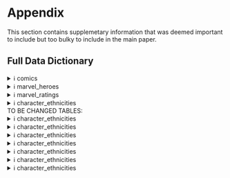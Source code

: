 # Appendix

This section contains supplemetary information that was deemed important to include but too bulky to include in the main paper.

## Full Data Dictionary
<div class="accordion">

  <details>
    <summary><span class="icon">ℹ</span> comics </summary>
    <p>This table contains information about the comics collected from Marvel.com, including title, release date, and a unique identifier to connect to other tables.</p>

    <table>
      <thead>
        <tr>
          <th>Variable</th>
          <th>Name</th>
          <th>Description</th>
        </tr>
      </thead>
      <tbody>
         <tr><td>comic_id</td><td>Comic ID</td><td>Unique identifier for each comic (primary key).</td></tr>
      <tr><td>series_id</td><td>Series ID</td><td>Foreign key to <code>comic_series</code> table, indicating which series the comic belongs to.</td></tr>
      <tr><td>comic_title</td><td>Title</td><td>Title of the comic issue.</td></tr>
      <tr><td>release_date</td><td>Release Date</td><td>Date the comic was released.</td></tr>
      <tr><td>page_count</td><td>Page Count</td><td>Total number of pages in the comic.</td></tr>
      <tr><td>rating</td><td>Rating</td><td>Comic rating (e.g., All Ages, Teen).</td></tr>
      <tr><td>price</td><td>Price</td><td>Retail price of the comic issue.</td></tr>
      <tr><td>description</td><td>Description</td><td>Textual summary of the comic’s content.</td></tr>
      <tr><td>threat_id</td><td>Threat ID</td><td>Foreign key to <code>threat_level</code>; derived from description keywords.</td></tr>
      <tr><td>used_in_movie</td><td>Used in Movie</td><td>Indicates if this comic was directly referenced or used in an MCU movie.</td></tr>
      <tr><td>movie_based</td><td>Movie-Based</td><td>Whether the comic itself is based on an MCU movie.</td></tr>
      <tr><td>mentor</td><td>Mentor Present</td><td>Boolean indicating presence of a mentor character, inferred from description.</td></tr>
      <tr><td>impactful_moment</td><td>Impactful Moment</td><td>Boolean flag for key emotional or plot moments in the description.</td></tr>
      <tr><td>comedy</td><td>Comedy</td><td>Boolean flag for comedic tone or humor-related keywords in description.</td></tr>
      <tr><td>cultural</td><td>Cultural</td><td>Boolean flag for cultural themes (e.g., holidays, traditions) found in description.</td></tr>
      <tr><td>location_id</td><td>Location ID</td><td>Foreign key to <code>locations</code> table; place where the comic is set.</td></tr>
      <tr><td>romance</td><td>Romance</td><td>Boolean flag for romance-related elements in the description.</td></tr>
      <tr><td>origin_story</td><td>Origin Story</td><td>Boolean flag for origin story content based on description keywords.</td></tr>
      <tr><td>major_event</td><td>Major Event</td><td>Foreign key to <code>major_event</code> table; high-level event associated with comic.</td></tr>
      <tr><td>comic_url</td><td>Comic URL</td><td>URL to the comic’s official Marvel.com page or source.</td></tr>

      </tbody>
    </table>
  </details>
 <details class="accordion">
  <summary><span class="icon">ℹ</span> marvel_heroes</summary>
  <p>This table contains key attributes for Marvel characters, including names, demographic traits, and adaptation indicators. It links to ethnicity and species reference tables.</p>
  <table>
    <thead>
      <tr>
        <th>Variable</th>
        <th>Name</th>
        <th>Description</th>
      </tr>
    </thead>
    <tbody>
      <tr><td>character_id</td><td>Character ID</td><td>Unique identifier for the character (primary key).</td></tr>
      <tr><td>civilian_name</td><td>Civilian Name</td><td>Canonical civilian name of the character (e.g., Peter Parker).</td></tr>
      <tr><td>comedy</td><td>Comic Relief</td><td>Boolean flag indicating if the character is associated with humor or comic relief roles.</td></tr>
      <tr><td>sex</td><td>Sex</td><td>Character’s sex as presented in canonical sources (e.g., Male, Female, Non-binary).</td></tr>
      <tr><td>in_movie</td><td>In Movie</td><td>Indicates whether the character has appeared in the MCU or other film adaptations.</td></tr>
      <tr><td>ethnicity_id</td><td>Ethnicity</td><td>Foreign key to <code>character_ethnicities</code> table representing character’s cultural background.</td></tr>
      <tr><td>species_id</td><td>Species</td><td>Foreign key to <code>species</code> table indicating the character’s biological or origin classification.</td></tr>
    </tbody>
  </table>
</details>
<details class="accordion">
  <summary><span class="icon">ℹ</span> marvel_ratings</summary>
  <p>This table contains critic and audience ratings for Marvel movies and TV shows, along with metadata such as type and release date.</p>
  <table>
    <thead>
      <tr>
        <th>Variable</th>
        <th>Name</th>
        <th>Description</th>
      </tr>
    </thead>
    <tbody>
      <tr><td>media_id</td><td>Media ID</td><td>Primary key; unique identifier for the movie or show.</td></tr>
      <tr><td>title</td><td>Title</td><td>Name of the Marvel movie or television series.</td></tr>
      <tr><td>type</td><td>Type</td><td>Format of the media (e.g., Movie, TV Show, Mini-Series).</td></tr>
      <tr><td>critic_score</td><td>Critic Score</td><td>Aggregated critic score (e.g., from Rotten Tomatoes).</td></tr>
      <tr><td>audience_score</td><td>Audience Score</td><td>Aggregated audience score (e.g., from Rotten Tomatoes or IMDb).</td></tr>
      <tr><td>release_date</td><td>Release Date</td><td>Date the media was first released to the public.</td></tr>
    </tbody>
  </table>
</details>

<details class="accordion">
  <summary><span class="icon">ℹ</span> character_ethnicities</summary>
  <p>This table contains a variety of character ethnicities and unique ids</p>
  <table>
    <thead>
      <tr>
        <th>Variable</th>
        <th>Name</th>
        <th>Description</th>
      </tr>
    </thead>
    <tbody>
      <tr><td>ethnicity_id</td><td>Ethnicity ID</td><td>Primary key; unique identifier for ethnicities.</td></tr>
      <tr><td>ethnicity_label</td><td>Ethnicity Label</td><td>An ethnic group EX: Indigenous / Native</td></tr>
    </tbody>
  </table>
</details>

TO BE CHANGED TABLES: 
<details class="accordion">
  <summary><span class="icon">ℹ</span> character_ethnicities</summary>
  <p>This table contains a variety of character ethnicities and unique ids</p>
  <table>
    <thead>
      <tr>
        <th>Variable</th>
        <th>Name</th>
        <th>Description</th>
      </tr>
    </thead>
    <tbody>
      <tr><td>ethnicity_id</td><td>Ethnicity ID</td><td>Primary key; unique identifier for ethnicities.</td></tr>
      <tr><td>ethnicity_label</td><td>Ethnicity Label</td><td>An ethnic group EX: Indigenous / Native</td></tr>
    </tbody>
  </table>
</details>
<details class="accordion">
  <summary><span class="icon">ℹ</span> character_ethnicities</summary>
  <p>This table contains a variety of character ethnicities and unique ids</p>
  <table>
    <thead>
      <tr>
        <th>Variable</th>
        <th>Name</th>
        <th>Description</th>
      </tr>
    </thead>
    <tbody>
      <tr><td>ethnicity_id</td><td>Ethnicity ID</td><td>Primary key; unique identifier for ethnicities.</td></tr>
      <tr><td>ethnicity_label</td><td>Ethnicity Label</td><td>An ethnic group EX: Indigenous / Native</td></tr>
    </tbody>
  </table>
</details>
<details class="accordion">
  <summary><span class="icon">ℹ</span> character_ethnicities</summary>
  <p>This table contains a variety of character ethnicities and unique ids</p>
  <table>
    <thead>
      <tr>
        <th>Variable</th>
        <th>Name</th>
        <th>Description</th>
      </tr>
    </thead>
    <tbody>
      <tr><td>ethnicity_id</td><td>Ethnicity ID</td><td>Primary key; unique identifier for ethnicities.</td></tr>
      <tr><td>ethnicity_label</td><td>Ethnicity Label</td><td>An ethnic group EX: Indigenous / Native</td></tr>
    </tbody>
  </table>
</details>
<details class="accordion">
  <summary><span class="icon">ℹ</span> character_ethnicities</summary>
  <p>This table contains a variety of character ethnicities and unique ids</p>
  <table>
    <thead>
      <tr>
        <th>Variable</th>
        <th>Name</th>
        <th>Description</th>
      </tr>
    </thead>
    <tbody>
      <tr><td>ethnicity_id</td><td>Ethnicity ID</td><td>Primary key; unique identifier for ethnicities.</td></tr>
      <tr><td>ethnicity_label</td><td>Ethnicity Label</td><td>An ethnic group EX: Indigenous / Native</td></tr>
    </tbody>
  </table>
</details>
<details class="accordion">
  <summary><span class="icon">ℹ</span> character_ethnicities</summary>
  <p>This table contains a variety of character ethnicities and unique ids</p>
  <table>
    <thead>
      <tr>
        <th>Variable</th>
        <th>Name</th>
        <th>Description</th>
      </tr>
    </thead>
    <tbody>
      <tr><td>ethnicity_id</td><td>Ethnicity ID</td><td>Primary key; unique identifier for ethnicities.</td></tr>
      <tr><td>ethnicity_label</td><td>Ethnicity Label</td><td>An ethnic group EX: Indigenous / Native</td></tr>
    </tbody>
  </table>
</details>
<details class="accordion">
  <summary><span class="icon">ℹ</span> character_ethnicities</summary>
  <p>This table contains a variety of character ethnicities and unique ids</p>
  <table>
    <thead>
      <tr>
        <th>Variable</th>
        <th>Name</th>
        <th>Description</th>
      </tr>
    </thead>
    <tbody>
      <tr><td>ethnicity_id</td><td>Ethnicity ID</td><td>Primary key; unique identifier for ethnicities.</td></tr>
      <tr><td>ethnicity_label</td><td>Ethnicity Label</td><td>An ethnic group EX: Indigenous / Native</td></tr>
    </tbody>
  </table>
</details>
<details class="accordion">
  <summary><span class="icon">ℹ</span> character_ethnicities</summary>
  <p>This table contains a variety of character ethnicities and unique ids</p>
  <table>
    <thead>
      <tr>
        <th>Variable</th>
        <th>Name</th>
        <th>Description</th>
      </tr>
    </thead>
    <tbody>
      <tr><td>ethnicity_id</td><td>Ethnicity ID</td><td>Primary key; unique identifier for ethnicities.</td></tr>
      <tr><td>ethnicity_label</td><td>Ethnicity Label</td><td>An ethnic group EX: Indigenous / Native</td></tr>
    </tbody>
  </table>
</details>

</div>





:::{#refs}
:::
